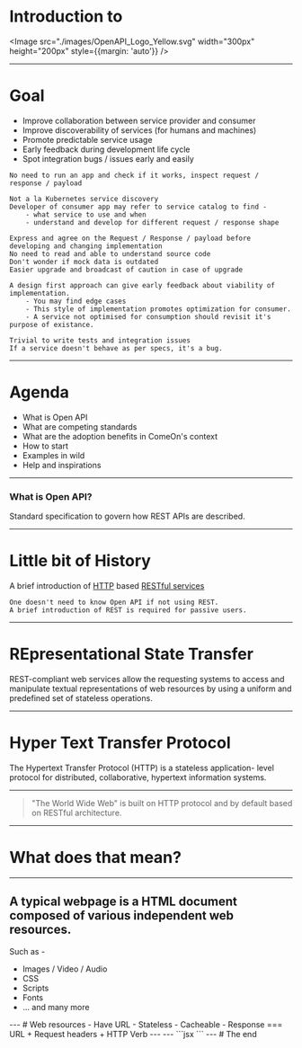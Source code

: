
<Head>
	<title>Introduction to Open API</title>
	<meta name='twitter:card' content='summary_large_image' />
	<meta name='twitter:site' content='@fusionstrings' />
	<meta name='twitter:title' content='Introduction to Open API' />
	<meta name='twitter:description' content='Introduction to Open API' />
	<meta name='twitter:image' content='https://cdn-images-1.medium.com/fit/t/1600/480/1*Qf94xFwde421J_ZSmdPJDw.png' />
</Head>

# Introduction to

<Image src="./images/OpenAPI_Logo_Yellow.svg" width="300px" height="200px" style={{margin: 'auto'}} />

---

# Goal

<ul style={{textAlign: 'left'}}>
	<Appear>
		<li>Improve collaboration between service provider and consumer</li>
		<li>Improve discoverability of services (for humans and machines)</li>
		<li>Promote predictable service usage</li>
		<li>Early feedback during development life cycle</li>
		<li>Spot integration bugs / issues early and easily</li>
	</Appear>
</ul>

```notes
No need to run an app and check if it works, inspect request / response / payload

Not a la Kubernetes service discovery
Developer of consumer app may refer to service catalog to find -
	- what service to use and when
	- understand and develop for different request / response shape

Express and agree on the Request / Response / payload before developing and changing implementation
No need to read and able to understand source code
Don't wonder if mock data is outdated
Easier upgrade and broadcast of caution in case of upgrade

A design first approach can give early feedback about viability of implementation.
	- You may find edge cases
	- This style of implementation promotes optimization for consumer.
	- A service not optimised for consumption should revisit it's purpose of existance.

Trivial to write tests and integration issues
If a service doesn't behave as per specs, it's a bug.
```

---

# Agenda

<ul style={{textAlign: 'left'}}>
	<Appear>
		<li>What is Open API</li>
		<li>What are competing standards</li>
		<li>What are the adoption benefits in ComeOn's context</li>
		<li>How to start</li>
		<li>Examples in wild</li>
		<li>Help and inspirations</li>
	</Appear>
</ul>

---

### What is Open API?

Standard specification to govern how REST APIs are described.

---

# Little bit of History

A brief introduction of [HTTP](https://tools.ietf.org/html/rfc7230) based 
[RESTful services](https://en.wikipedia.org/wiki/Representational_state_transfer)

```notes
One doesn't need to know Open API if not using REST.
A brief introduction of REST is required for passive users.
```
---

# REpresentational State Transfer

REST-compliant web services allow the requesting systems to access 
and manipulate textual representations of web resources by using a 
uniform and predefined set of stateless operations.

---

# Hyper Text Transfer Protocol

The Hypertext Transfer Protocol (HTTP) is a stateless application-
   level protocol for distributed, collaborative, hypertext information
   systems.

---
> "The World Wide Web" is built on HTTP protocol and by default based on RESTful architecture.
---
# What does that mean?
---
## A typical webpage is a HTML document composed of various independent web resources.
Such as -
<ul>
	<Appear>
		<li>Images / Video / Audio</li>
		<li>CSS</li>
		<li>Scripts</li>
		<li>Fonts</li>
		<li>... and many more</li>
	</Appear>
</ul>
---
# Web resources
- Have URL
- Stateless
- Cacheable
- Response === URL + Request headers + HTTP Verb
---
---
```jsx
<CodeSnippet />
```
---
# The end